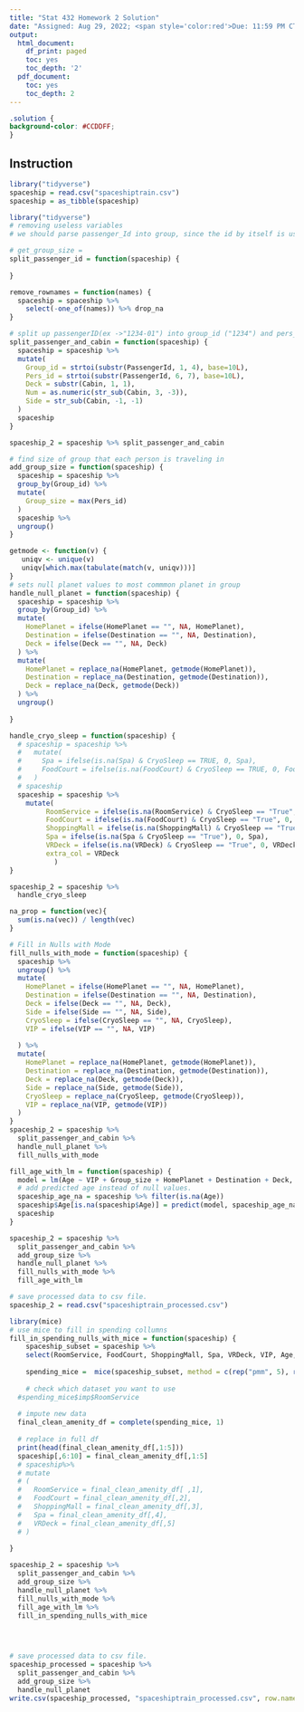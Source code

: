 ```yaml
---
title: "Stat 432 Homework 2 Solution"
date: "Assigned: Aug 29, 2022; <span style='color:red'>Due: 11:59 PM CT, Sep 15, 2022</span>"
output:
  html_document:
    df_print: paged
    toc: yes
    toc_depth: '2'
  pdf_document:
    toc: yes
    toc_depth: 2
---
```


<style>
body {
text-align: justify}
</style>

```css
.solution {
background-color: #CCDDFF;
}
```

## Instruction

```r
library("tidyverse")
spaceship = read.csv("spaceshiptrain.csv")
spaceship = as_tibble(spaceship)

```
```r
library("tidyverse")
# removing useless variables
# we should parse passenger_Id into group, since the id by itself is useless, but data about the group metadata might be useful(size of group they're in?)

# get_group_size =
split_passenger_id = function(spaceship) {
  
}

remove_rownames = function(names) {
  spaceship = spaceship %>% 
    select(-one_of(names)) %>% drop_na
}


```  
```r
# split up passengerID(ex ->"1234-01") into group_id ("1234") and pers_id ("01). Also splits up cabin(ex-> "F/226/P") int Deck("F"), Num(226) and Side("P")
split_passenger_and_cabin = function(spaceship) {
  spaceship = spaceship %>% 
  mutate(
    Group_id = strtoi(substr(PassengerId, 1, 4), base=10L),
    Pers_id = strtoi(substr(PassengerId, 6, 7), base=10L),
    Deck = substr(Cabin, 1, 1),
    Num = as.numeric(str_sub(Cabin, 3, -3)),
    Side = str_sub(Cabin, -1, -1)
  )
  spaceship
}

spaceship_2 = spaceship %>% split_passenger_and_cabin


``` 
```r
# find size of group that each person is traveling in
add_group_size = function(spaceship) {
  spaceship = spaceship %>% 
  group_by(Group_id) %>%
  mutate(
    Group_size = max(Pers_id)
  )
  spaceship %>%
  ungroup()
}

```
```r
getmode <- function(v) {
   uniqv <- unique(v)
   uniqv[which.max(tabulate(match(v, uniqv)))]
}
# sets null planet values to most commmon planet in group
handle_null_planet = function(spaceship) {
  spaceship = spaceship %>% 
  group_by(Group_id) %>%
  mutate(
    HomePlanet = ifelse(HomePlanet == "", NA, HomePlanet),
    Destination = ifelse(Destination == "", NA, Destination),
    Deck = ifelse(Deck == "", NA, Deck)
  ) %>%
  mutate(
    HomePlanet = replace_na(HomePlanet, getmode(HomePlanet)),
    Destination = replace_na(Destination, getmode(Destination)),
    Deck = replace_na(Deck, getmode(Deck))
  ) %>%
  ungroup()
  
}
```
```r

handle_cryo_sleep = function(spaceship) {
  # spaceship = spaceship %>% 
  #   mutate(
  #     Spa = ifelse(is.na(Spa) & CryoSleep == TRUE, 0, Spa),
  #     FoodCourt = ifelse(is.na(FoodCourt) & CryoSleep == TRUE, 0, FoodCourt),
  #   )
  # spaceship
  spaceship = spaceship %>%
    mutate(
         RoomService = ifelse(is.na(RoomService) & CryoSleep == "True", 0, RoomService),
         FoodCourt = ifelse(is.na(FoodCourt) & CryoSleep == "True", 0, FoodCourt),
         ShoppingMall = ifelse(is.na(ShoppingMall) & CryoSleep == "True", 0, ShoppingMall),
         Spa = ifelse(is.na(Spa & CryoSleep == "True"), 0, Spa),
         VRDeck = ifelse(is.na(VRDeck) & CryoSleep == "True", 0, VRDeck),
         extra_col = VRDeck
           )
}

spaceship_2 = spaceship %>% 
  handle_cryo_sleep

na_prop = function(vec){
  sum(is.na(vec)) / length(vec)
}

```
```r
# Fill in Nulls with Mode
fill_nulls_with_mode = function(spaceship) {
  spaceship %>%
  ungroup() %>%
  mutate(
    HomePlanet = ifelse(HomePlanet == "", NA, HomePlanet),
    Destination = ifelse(Destination == "", NA, Destination),
    Deck = ifelse(Deck == "", NA, Deck),
    Side = ifelse(Side == "", NA, Side),
    CryoSleep = ifelse(CryoSleep == "", NA, CryoSleep),
    VIP = ifelse(VIP == "", NA, VIP)
    
  ) %>%
  mutate(
    HomePlanet = replace_na(HomePlanet, getmode(HomePlanet)),
    Destination = replace_na(Destination, getmode(Destination)),
    Deck = replace_na(Deck, getmode(Deck)),
    Side = replace_na(Side, getmode(Side)),
    CryoSleep = replace_na(CryoSleep, getmode(CryoSleep)),
    VIP = replace_na(VIP, getmode(VIP))
  ) 
}
spaceship_2 = spaceship %>% 
  split_passenger_and_cabin %>% 
  handle_null_planet %>%
  fill_nulls_with_mode
```
```r
fill_age_with_lm = function(spaceship) {
  model = lm(Age ~ VIP + Group_size + HomePlanet + Destination + Deck, data = spaceship)
  # add predicted age instead of null values.
  spaceship_age_na = spaceship %>% filter(is.na(Age))
  spaceship$Age[is.na(spaceship$Age)] = predict(model, spaceship_age_na)
  spaceship
}

spaceship_2 = spaceship %>% 
  split_passenger_and_cabin %>% 
  add_group_size %>%
  handle_null_planet %>%
  fill_nulls_with_mode %>%
  fill_age_with_lm

```
```r
# save processed data to csv file.
spaceship_2 = read.csv("spaceshiptrain_processed.csv")

```
```r
library(mice)
# use mice to fill in spending collumns
fill_in_spending_nulls_with_mice = function(spaceship) {
    spaceship_subset = spaceship %>% 
    select(RoomService, FoodCourt, ShoppingMall, Spa, VRDeck, VIP, Age, Side, Deck, Group_size)
    
    spending_mice =  mice(spaceship_subset, method = c(rep("pmm", 5), rep("", 5)), maxit = 20)
    
    # check which dataset you want to use
  #spending_mice$imp$RoomService
  
  # impute new data
  final_clean_amenity_df = complete(spending_mice, 1)
  
  # replace in full df
  print(head(final_clean_amenity_df[,1:5]))
  spaceship[,6:10] = final_clean_amenity_df[,1:5]
  # spaceship%>%
  # mutate
  # (
  #   RoomService = final_clean_amenity_df[ ,1],
  #   FoodCourt = final_clean_amenity_df[,2],
  #   ShoppingMall = final_clean_amenity_df[,3],
  #   Spa = final_clean_amenity_df[,4],
  #   VRDeck = final_clean_amenity_df[,5]
  # )
  
}

spaceship_2 = spaceship %>% 
  split_passenger_and_cabin %>% 
  add_group_size %>%
  handle_null_planet %>%
  fill_nulls_with_mode %>%
  fill_age_with_lm %>%
  fill_in_spending_nulls_with_mice
  




```

```r
# save processed data to csv file.
spaceship_processed = spaceship %>% 
  split_passenger_and_cabin %>%
  add_group_size %>%
  handle_null_planet
write.csv(spaceship_processed, "spaceshiptrain_processed.csv", row.names= FALSE)

```
  
